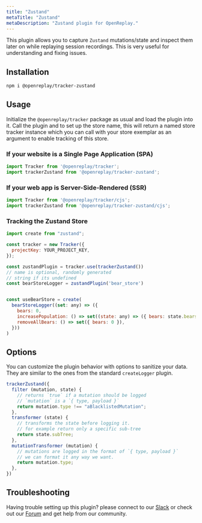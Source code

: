 ```yaml
---
title: "Zustand"
metaTitle: "Zustand"
metaDescription: "Zustand plugin for OpenReplay."
---
```


This plugin allows you to capture `Zustand` mutations/state and inspect them later on while replaying session recordings. This is very useful for understanding and fixing issues.

## Installation

```bash
npm i @openreplay/tracker-zustand
```

## Usage

Initialize the `@openreplay/tracker` package as usual and load the plugin into it. Call the plugin and to set up the store name, this will return a named store tracker instance which you can call with your store exemplar as an argument to enable tracking of this store.

### If your website is a Single Page Application (SPA)

```js
import Tracker from '@openreplay/tracker';
import trackerZustand from '@openreplay/tracker-zustand';
```

### If your web app is Server-Side-Rendered (SSR)

```js
import Tracker from '@openreplay/tracker/cjs';
import trackerZustand from '@openreplay/tracker-zustand/cjs';
```

### Tracking the Zustand Store

```js
import create from "zustand";

const tracker = new Tracker({
  projectKey: YOUR_PROJECT_KEY,
});

const zustandPlugin = tracker.use(trackerZustand())
// name is optional, randomly generated 
// string if its undefined
const bearStoreLogger = zustandPlugin('bear_store')


const useBearStore = create(
  bearStoreLogger((set: any) => ({
    bears: 0,
    increasePopulation: () => set((state: any) => ({ bears: state.bears + 1 })),
    removeAllBears: () => set({ bears: 0 }),
  }))
)
```

## Options

You can customize the plugin behavior with options to sanitize your data. They are similar to the ones from the standard `createLogger` plugin.

```js
trackerZustand({
  filter (mutation, state) {
    // returns `true` if a mutation should be logged
    // `mutation` is a `{ type, payload }`
    return mutation.type !== "aBlacklistedMutation";
  },
  transformer (state) {
    // transforms the state before logging it.
    // for example return only a specific sub-tree
    return state.subTree;
  },
  mutationTransformer (mutation) {
    // mutations are logged in the format of `{ type, payload }`
    // we can format it any way we want.
    return mutation.type;
  },
})
```

## Troubleshooting

Having trouble setting up this plugin? please connect to our [Slack](https://slack.openreplay.com) or check out our [Forum](https://forum.openreplay.com) and get help from our community.
